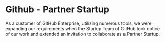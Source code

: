 # Github - Partner Startup
As a customer of GitHub Enterprise, utilizing numerous tools, we were expanding our requirements when the Startup Team of GitHub took notice of our work and extended an invitation to collaborate as a Partner Startup.